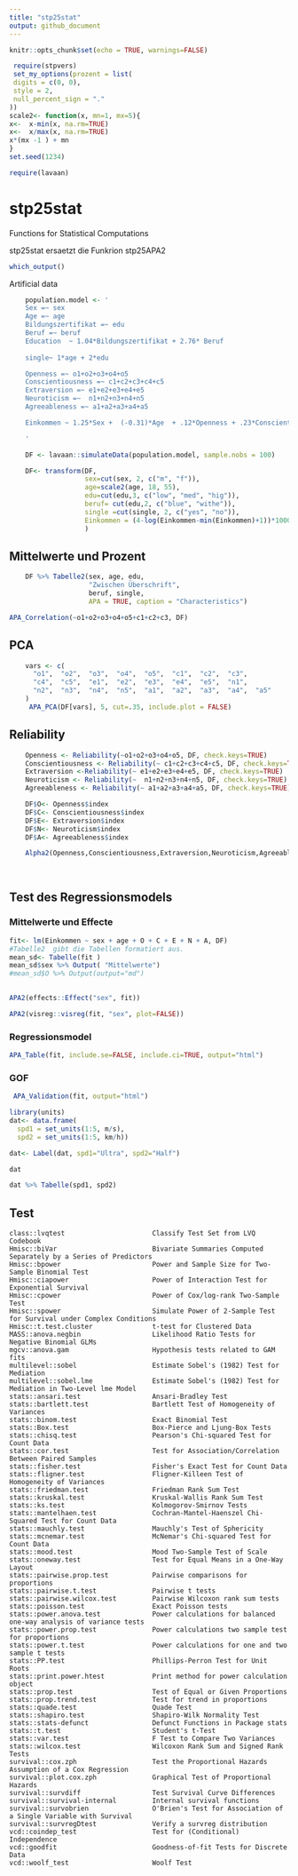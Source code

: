 ```yaml
---
title: "stp25stat"
output: github_document
---
```


```r
knitr::opts_chunk$set(echo = TRUE, warnings=FALSE)

 require(stpvers)
 set_my_options(prozent = list(
 digits = c(0, 0),
 style = 2,
 null_percent_sign = "."
))
scale2<- function(x, mn=1, mx=5){
x<-  x-min(x, na.rm=TRUE)
x<-  x/max(x, na.rm=TRUE)
x*(mx -1 ) + mn
}
set.seed(1234)

require(lavaan)
```


# stp25stat
Functions for Statistical Computations

stp25stat ersaetzt die Funkrion stp25APA2



```r
which_output()
```


Artificial data

```r
    population.model <- '
    Sex =~ sex
    Age =~ age
    Bildungszertifikat =~ edu
    Beruf =~ beruf
    Education  ~ 1.04*Bildungszertifikat + 2.76* Beruf
     
    single~ 1*age + 2*edu

    Openness =~ o1+o2+o3+o4+o5
    Conscientiousness =~ c1+c2+c3+c4+c5
    Extraversion =~ e1+e2+e3+e4+e5
    Neuroticism =~  n1+n2+n3+n4+n5
    Agreeableness =~ a1+a2+a3+a4+a5

    Einkommen ~ 1.25*Sex +  (-0.31)*Age  + .12*Openness + .23*Conscientiousness + (-0.91)*Extraversion + 2.3*Neuroticism + (-0.541)*Agreeableness

    '

    DF <- lavaan::simulateData(population.model, sample.nobs = 100)

    DF<- transform(DF, 
                   sex=cut(sex, 2, c("m", "f")),
                   age=scale2(age, 18, 55),
                   edu=cut(edu,3, c("low", "med", "hig")),
                   beruf= cut(edu,2, c("blue", "withe")),
                   single =cut(single, 2, c("yes", "no")),
                   Einkommen = (4-log(Einkommen-min(Einkommen)+1))*1000
                   )
```




## Mittelwerte und Prozent


```r
    DF %>% Tabelle2(sex, age, edu, 
                    "Zwischen Überschrift",
                    beruf, single,
                    APA = TRUE, caption = "Characteristics")

```




```r


APA_Correlation(~o1+o2+o3+o4+o5+c1+c2+c3, DF)

```



## PCA

```r

    vars <- c(
      "o1",  "o2",  "o3",  "o4",  "o5",  "c1",  "c2",  "c3",
      "c4",  "c5",  "e1",  "e2",  "e3",  "e4",  "e5",  "n1",
      "n2",  "n3",  "n4",  "n5",  "a1",  "a2",  "a3",  "a4",  "a5"
    )
     APA_PCA(DF[vars], 5, cut=.35, include.plot = FALSE)

```
 




## Reliability
 
```r
    Openness <- Reliability(~o1+o2+o3+o4+o5, DF, check.keys=TRUE)
    Conscientiousness <- Reliability(~ c1+c2+c3+c4+c5, DF, check.keys=TRUE)
    Extraversion <-Reliability(~ e1+e2+e3+e4+e5, DF, check.keys=TRUE)
    Neuroticism <- Reliability(~  n1+n2+n3+n4+n5, DF, check.keys=TRUE)
    Agreeableness <- Reliability(~ a1+a2+a3+a4+a5, DF, check.keys=TRUE)

    DF$O<- Openness$index
    DF$C<- Conscientiousness$index
    DF$E<- Extraversion$index
    DF$N<- Neuroticism$index
    DF$A<- Agreeableness$index

    Alpha2(Openness,Conscientiousness,Extraversion,Neuroticism,Agreeableness)

 

```
 

## Test des Regressionsmodels

 
### Mittelwerte und Effecte

```r

fit<- lm(Einkommen ~ sex + age + O + C + E + N + A, DF)
#Tabelle2  gibt die Tabellen formatiert aus.
mean_sd<- Tabelle(fit )
mean_sd$sex %>% Output( "Mittelwerte")
#mean_sd$O %>% Output(output="md")
 
```


```r

APA2(effects::Effect("sex", fit))

APA2(visreg::visreg(fit, "sex", plot=FALSE))

```


### Regressionsmodel
 
```r
APA_Table(fit, include.se=FALSE, include.ci=TRUE, output="html")
```
 
### GOF
```r
 APA_Validation(fit, output="html") 
```





```r
library(units)
dat<- data.frame(
  spd1 = set_units(1:5, m/s),
  spd2 = set_units(1:5, km/h))

dat<- Label(dat, spd1="Ultra", spd2="Half")

dat

dat %>% Tabelle(spd1, spd2)


```



## Test


    class::lvqtest                      Classify Test Set from LVQ Codebook
    Hmisc::biVar                        Bivariate Summaries Computed Separately by a Series of Predictors
    Hmisc::bpower                       Power and Sample Size for Two-Sample Binomial Test
    Hmisc::ciapower                     Power of Interaction Test for Exponential Survival
    Hmisc::cpower                       Power of Cox/log-rank Two-Sample Test
    Hmisc::spower                       Simulate Power of 2-Sample Test for Survival under Complex Conditions
    Hmisc::t.test.cluster               t-test for Clustered Data
    MASS::anova.negbin                  Likelihood Ratio Tests for Negative Binomial GLMs
    mgcv::anova.gam                     Hypothesis tests related to GAM fits
    multilevel::sobel                   Estimate Sobel's (1982) Test for Mediation
    multilevel::sobel.lme               Estimate Sobel's (1982) Test for Mediation in Two-Level lme Model
    stats::ansari.test                  Ansari-Bradley Test
    stats::bartlett.test                Bartlett Test of Homogeneity of Variances
    stats::binom.test                   Exact Binomial Test
    stats::Box.test                     Box-Pierce and Ljung-Box Tests
    stats::chisq.test                   Pearson's Chi-squared Test for Count Data
    stats::cor.test                     Test for Association/Correlation Between Paired Samples
    stats::fisher.test                  Fisher's Exact Test for Count Data
    stats::fligner.test                 Fligner-Killeen Test of Homogeneity of Variances
    stats::friedman.test                Friedman Rank Sum Test
    stats::kruskal.test                 Kruskal-Wallis Rank Sum Test
    stats::ks.test                      Kolmogorov-Smirnov Tests
    stats::mantelhaen.test              Cochran-Mantel-Haenszel Chi-Squared Test for Count Data
    stats::mauchly.test                 Mauchly's Test of Sphericity
    stats::mcnemar.test                 McNemar's Chi-squared Test for Count Data
    stats::mood.test                    Mood Two-Sample Test of Scale
    stats::oneway.test                  Test for Equal Means in a One-Way Layout
    stats::pairwise.prop.test           Pairwise comparisons for proportions
    stats::pairwise.t.test              Pairwise t tests
    stats::pairwise.wilcox.test         Pairwise Wilcoxon rank sum tests
    stats::poisson.test                 Exact Poisson tests
    stats::power.anova.test             Power calculations for balanced one-way analysis of variance tests
    stats::power.prop.test              Power calculations two sample test for proportions
    stats::power.t.test                 Power calculations for one and two sample t tests
    stats::PP.test                      Phillips-Perron Test for Unit Roots
    stats::print.power.htest            Print method for power calculation object
    stats::prop.test                    Test of Equal or Given Proportions
    stats::prop.trend.test              Test for trend in proportions
    stats::quade.test                   Quade Test
    stats::shapiro.test                 Shapiro-Wilk Normality Test
    stats::stats-defunct                Defunct Functions in Package stats
    stats::t.test                       Student's t-Test
    stats::var.test                     F Test to Compare Two Variances
    stats::wilcox.test                  Wilcoxon Rank Sum and Signed Rank Tests
    survival::cox.zph                   Test the Proportional Hazards Assumption of a Cox Regression
    survival::plot.cox.zph              Graphical Test of Proportional Hazards
    survival::survdiff                  Test Survival Curve Differences
    survival::survival-internal         Internal survival functions
    survival::survobrien                O'Brien's Test for Association of a Single Variable with Survival
    survival::survregDtest              Verify a survreg distribution
    vcd::coindep_test                   Test for (Conditional) Independence
    vcd::goodfit                        Goodness-of-fit Tests for Discrete Data
    vcd::woolf_test                     Woolf Test

  